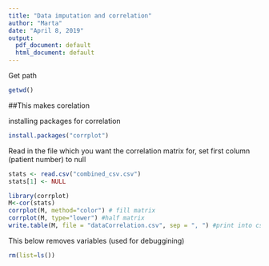 ```yaml
---
title: "Data imputation and correlation"
author: "Marta"
date: "April 8, 2019"
output:
  pdf_document: default
  html_document: default
---
```

Get path 

```r
getwd()
```


##This makes corelation 

installing packages for correlation 
```r
install.packages("corrplot")
```


Read in the file which you want the correlation matrix for, set first column (patient number) to null
```r
stats <- read.csv("combined_csv.csv")
stats[1] <- NULL 
```

```r
library(corrplot)
M<-cor(stats)
corrplot(M, method="color") # fill matrix
corrplot(M, type="lower") #half matrix
write.table(M, file = "dataCorrelation.csv", sep = ", ") #print into csv
```



This below removes variables (used for debuggining)
```r
rm(list=ls())
```